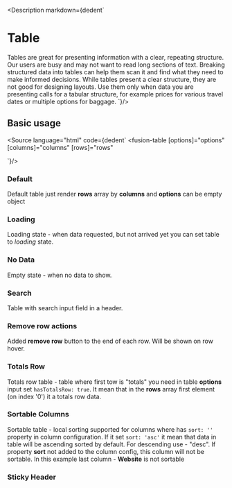 
<Meta title="Components/Table/All"/>

<Description markdown={dedent`
# Table
Tables are great for presenting information with a clear, repeating structure. Our users are busy and may not want to read long sections of text. Breaking structured data into tables can help them scan it and find what they need to make informed decisions.
While tables present a clear structure, they are not good for designing layouts. Use them only when data you are presenting calls for a tabular structure, for example prices for various travel dates or multiple options for baggage.
`}/>

## Basic usage
<Source language="html"
        code={dedent`
<fusion-table
  [options]="options"
  [columns]="columns"
  [rows]="rows"
></fusion-table>
`}/>

### Default
Default table just render **rows** array by **columns** and **options** can be empty object
<Canvas>
    <Story id="components-table--default"/>
</Canvas>

### Loading
Loading state - when data requested, but not arrived yet you can set table to *loading* state.
<Canvas>
    <Story id="components-table--loading"/>
</Canvas>

### No Data
Empty state - when no data to show.
<Canvas>
    <Story id="components-table--no-data"/>
</Canvas>

### Search
Table with search input field in a header.
<Canvas>
    <Story id="components-table--with-search"/>
</Canvas>

### Remove row actions
Added **remove row** button to the end of each row. Will be shown on row hover.
<Canvas>
    <Story id="components-table--remove-row-action"/>
</Canvas>

### Totals Row
Totals row table - table where first tow is "totals"
you need in table **options** input set `hasTotalsRow: true`. It mean that in the **rows** array first element (on index '0')
it a totals row data.
<Canvas>
    <Story id="components-table--with-total-row"/>
</Canvas>

### Sortable Columns
Sortable table - local sorting supported for columns where has `sort: ''` property in column configuration.
If it set `sort: 'asc'` it mean that data in table will be ascending sorted by default.
For descending use - "desc". If property **sort** not added to the column config, this column will not be sortable.
In this example last column - **Website** is not sortable
<Canvas>
    <Story id="components-table--sorting"/>
</Canvas>

### Sticky Header
<Canvas>
    <Story id="components-table--sticky-header"/>
</Canvas>
